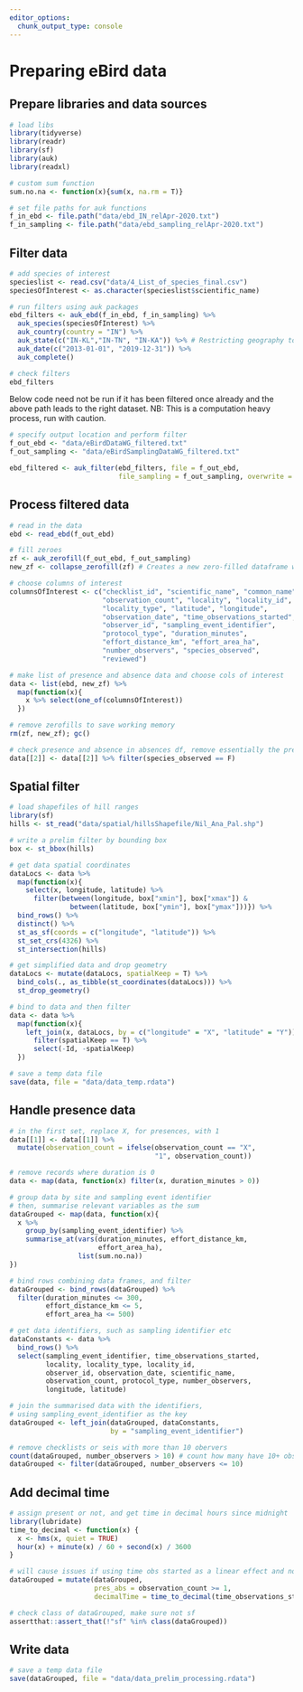 ```yaml
---
editor_options: 
  chunk_output_type: console
---
```


# Preparing eBird data

## Prepare libraries and data sources

```r

# load libs
library(tidyverse) 
library(readr) 
library(sf)
library(auk)
library(readxl)

# custom sum function
sum.no.na <- function(x){sum(x, na.rm = T)}

# set file paths for auk functions
f_in_ebd <- file.path("data/ebd_IN_relApr-2020.txt")
f_in_sampling <- file.path("data/ebd_sampling_relApr-2020.txt")
```

## Filter data

```r
# add species of interest
specieslist <- read.csv("data/4_List_of_species_final.csv")
speciesOfInterest <- as.character(specieslist$scientific_name)
```

```r

# run filters using auk packages
ebd_filters <- auk_ebd(f_in_ebd, f_in_sampling) %>%
  auk_species(speciesOfInterest) %>%
  auk_country(country = "IN") %>%
  auk_state(c("IN-KL","IN-TN", "IN-KA")) %>% # Restricting geography to TamilNadu, Kerala & Karnataka
  auk_date(c("2013-01-01", "2019-12-31")) %>%
  auk_complete()

# check filters
ebd_filters
```

Below code need not be run if it has been filtered once already and the above path leads to the right dataset. NB: This is a computation heavy process, run with caution.

```r

# specify output location and perform filter
f_out_ebd <- "data/eBirdDataWG_filtered.txt"
f_out_sampling <- "data/eBirdSamplingDataWG_filtered.txt"
```

```r
ebd_filtered <- auk_filter(ebd_filters, file = f_out_ebd,
                           file_sampling = f_out_sampling, overwrite = TRUE)
```

## Process filtered data

```r
# read in the data
ebd <- read_ebd(f_out_ebd)
```

```r
# fill zeroes
zf <- auk_zerofill(f_out_ebd, f_out_sampling)
new_zf <- collapse_zerofill(zf) # Creates a new zero-filled dataframe with a 0 marked for each checklist when the bird was not observed
```

```r
# choose columns of interest
columnsOfInterest <- c("checklist_id", "scientific_name", "common_name", 
                       "observation_count", "locality", "locality_id",
                       "locality_type", "latitude", "longitude",
                       "observation_date", "time_observations_started",
                       "observer_id", "sampling_event_identifier",
                       "protocol_type", "duration_minutes",
                       "effort_distance_km", "effort_area_ha",
                       "number_observers", "species_observed",
                       "reviewed")

# make list of presence and absence data and choose cols of interest
data <- list(ebd, new_zf) %>%
  map(function(x){
    x %>% select(one_of(columnsOfInterest))
  })

# remove zerofills to save working memory
rm(zf, new_zf); gc()

# check presence and absence in absences df, remove essentially the presences df
data[[2]] <- data[[2]] %>% filter(species_observed == F)
```

## Spatial filter

```r

# load shapefiles of hill ranges
library(sf)
hills <- st_read("data/spatial/hillsShapefile/Nil_Ana_Pal.shp")

# write a prelim filter by bounding box
box <- st_bbox(hills)

# get data spatial coordinates
dataLocs <- data %>%
  map(function(x){
    select(x, longitude, latitude) %>% 
      filter(between(longitude, box["xmin"], box["xmax"]) & 
               between(latitude, box["ymin"], box["ymax"]))}) %>%
  bind_rows() %>%
  distinct() %>%
  st_as_sf(coords = c("longitude", "latitude")) %>%
  st_set_crs(4326) %>%
  st_intersection(hills)

# get simplified data and drop geometry
dataLocs <- mutate(dataLocs, spatialKeep = T) %>%
  bind_cols(., as_tibble(st_coordinates(dataLocs))) %>% 
  st_drop_geometry()

# bind to data and then filter
data <- data %>%
  map(function(x){
    left_join(x, dataLocs, by = c("longitude" = "X", "latitude" = "Y")) %>%
      filter(spatialKeep == T) %>%
      select(-Id, -spatialKeep)
  })

```

```r
# save a temp data file
save(data, file = "data/data_temp.rdata")
```

## Handle presence data

```r

# in the first set, replace X, for presences, with 1
data[[1]] <- data[[1]] %>% 
  mutate(observation_count = ifelse(observation_count == "X", 
                                    "1", observation_count))

# remove records where duration is 0
data <- map(data, function(x) filter(x, duration_minutes > 0))

# group data by site and sampling event identifier
# then, summarise relevant variables as the sum
dataGrouped <- map(data, function(x){
  x %>% 
    group_by(sampling_event_identifier) %>%
    summarise_at(vars(duration_minutes, effort_distance_km, 
                      effort_area_ha), 
                 list(sum.no.na))
})

# bind rows combining data frames, and filter
dataGrouped <- bind_rows(dataGrouped) %>%
  filter(duration_minutes <= 300, 
         effort_distance_km <= 5, 
         effort_area_ha <= 500)

# get data identifiers, such as sampling identifier etc
dataConstants <- data %>% 
  bind_rows() %>% 
  select(sampling_event_identifier, time_observations_started, 
         locality, locality_type, locality_id, 
         observer_id, observation_date, scientific_name, 
         observation_count, protocol_type, number_observers, 
         longitude, latitude)

# join the summarised data with the identifiers, 
# using sampling_event_identifier as the key
dataGrouped <- left_join(dataGrouped, dataConstants, 
                         by = "sampling_event_identifier")

# remove checklists or seis with more than 10 obervers
count(dataGrouped, number_observers > 10) # count how many have 10+ obs
dataGrouped <- filter(dataGrouped, number_observers <= 10)

```

## Add decimal time

```r

# assign present or not, and get time in decimal hours since midnight
library(lubridate)
time_to_decimal <- function(x) {
  x <- hms(x, quiet = TRUE)
  hour(x) + minute(x) / 60 + second(x) / 3600
}

# will cause issues if using time obs started as a linear effect and not quadratic
dataGrouped = mutate(dataGrouped, 
                     pres_abs = observation_count >= 1,
                     decimalTime = time_to_decimal(time_observations_started))

# check class of dataGrouped, make sure not sf
assertthat::assert_that(!"sf" %in% class(dataGrouped))
```

## Write data

```r

# save a temp data file
save(dataGrouped, file = "data/data_prelim_processing.rdata")

```

